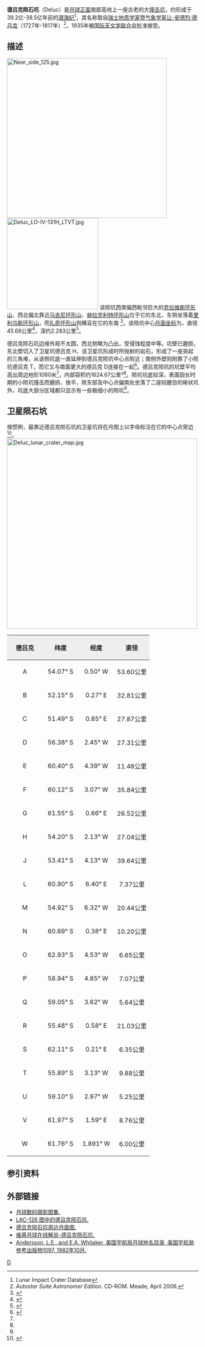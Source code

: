 {{lunar crater data|
 image=Deluc crater 4119 h1.jpg|
 caption=[[月球轨道器4号|月球轨道器4号]]拍摄的图像|
 latitude=55.02|
 N_or_S=S|
 longitude=2.98|
 E_or_W=W|
 diameter=45.69公里|
 depth=2.283公里|
 colong=4|
 eponym=[[让-安德烈·德吕克|让-安德烈·德吕克]]}}
'''德吕克陨石坑'''（Deluc）是[[月球正面|月球正面]]南部高地上一座古老的大[[撞击坑|撞击坑]]，约形成于39.2亿-38.5亿年前的[[酒海纪|酒海纪]]<ref name=LICD>Lunar Impact Crater Database</ref>，其名称取自[[瑞士|瑞士]][[地质学家|地质学家]]暨[[气象学家|气象学家]][[让-安德烈·德吕克|让-安德烈·德吕克]]（1727年-1817年）<ref name="a">''Autostar Suite Astronomer Edition''. CD-ROM. Meade, April 2006.</ref>，1935年被[[国际天文学联合会|国际天文学联合会]]批准接受。

==描述==
[[Image:Near_side_125.jpg|420px]]
[[Image:Deluc_LO-IV-131H_LTVT.jpg|240px]]
该陨坑西南偏西毗邻巨大的[[克拉维斯环形山|克拉维斯环形山]]、西北偏北靠近[[马吉尼环形山|马吉尼环形山]]、[[赫拉克利特环形山|赫拉克利特环形山]]位于它的东北、东侧坐落着[[里利乌斯环形山|里利乌斯环形山]]，而[[扎奇环形山|扎奇环形山]]则横亘在它的东南 <ref>{{Cite web |url=http://planetarynames.wr.usgs.gov/images/Lunar/lac_126_lo.pdf |title=Crater Deluc on LAC-126 map. |accessdate=2016-09-15 |archive-date=2013-02-20 |archive-url=https://web.archive.org/web/20130220221610/http://planetarynames.wr.usgs.gov/images/Lunar/lac_126_lo.pdf |dead-url=no }}</ref>。该陨坑中心[[月面坐标|月面坐标]]为{{Coord|55.02|S|2.98|E|globe:Moon|nogoogle=1|noosm=1}}，直径45.69公里<ref name="IAU">{{Cite web |url=http://planetarynames.wr.usgs.gov/Feature/1480 |title=Directory of the International Astronomical Union |accessdate=2016-09-15 |archive-date=2017-12-01 |archive-url=https://web.archive.org/web/20171201201438/https://planetarynames.wr.usgs.gov/Feature/1480 |dead-url=no }}</ref>，深约2.283公里<ref>{{Cite web |url=http://fisherka.csolutionshosting.net/astronote/plan/craterdepth/html/CraterDepthFeatureNameWestfall.html |title=John E. Westfall's Atlas of the Lunar Terminator, Cambridge Univ. Press (2000) |accessdate=2016-09-15 |archive-date=2014-12-18 |archive-url=https://archive.today/20141218234310/http://fisherka.csolutionshosting.net/astronote/plan/craterdepth/html/CraterDepthFeatureNameWestfall.html |dead-url=yes }}</ref>。

德吕克陨石坑边缘外观不太圆，西北侧略为凸出，受侵蚀程度中等。坑壁已磨损，东北壁切入了卫星坑德吕克 H，该卫星坑形成时所抛射的岩石，形成了一座突起的三角堆，从该侧坑底一直延伸到德吕克陨坑中心点附近；南侧外壁则附靠了小陨坑德吕克 T，而它又与南面更大的德吕克 D连接在一起<ref name="b">{{cite book 
 | first=Antonín | last=Rükl | authorlink=Antonín Rükl
 | date=1990 | title=Atlas of the Moon
 | publisher=Kalmbach Books
 | isbn=0-913135-17-8 }}</ref>。德吕克陨坑的坑壁平均高出周边地形1080米<ref name="LICD"/>，内部容积约1624.67公里³<ref name="LICD"/>。陨坑坑底较深，表面因长时期的小陨坑撞击而磨损、挫平，除东部及中心点偏南处坐落了二座较醒目的碗状坑外，坑底大部分区域都只显示有一些极细小的陨坑<ref name="b"/>。

==卫星陨石坑==
按惯例，最靠近德吕克陨石坑的卫星坑将在月图上以字母标注在它的中心点旁边<ref>{{cite book 
 | author=Bussey, B. 
 | author-link=Ben Bussey 
 | author2=Spudis, P. 
 | author2-link=Paul Spudis 
 | date=2004 | title=The Clementine Atlas of the Moon
 | publisher=Cambridge University Press | location=New York
 | isbn=0-521-81528-2 }}</ref>。
[[Image:Deluc_lunar_crater_map.jpg|500px]]

{| class="wikitable"
!width="25%" style="background:#eeeeee;" |德吕克 
!width="25%" style="background:#eeeeee;" |纬度
!width="25%" style="background:#eeeeee;" |经度 
!width="25%" style="background:#eeeeee;" |直径
|-
|align="center"|A
|align="center"|54.07° S
|align="center"|0.50° W
|align="center"|53.60公里
|-
|align="center"|B
|align="center"|52.15° S
|align="center"|0.27° E
|align="center"|32.81公里
|-
|align="center"|C
|align="center"|51.49° S
|align="center"|0.85° E
|align="center"|27.87公里
|-
|align="center"|D
|align="center"|56.38° S
|align="center"|2.45° W
|align="center"|27.31公里
|-
|align="center"|E
|align="center"|60.40° S
|align="center"|4.39° W
|align="center"|11.48公里
|-
|align="center"|F
|align="center"|60.12° S
|align="center"|3.07° W
|align="center"|35.84公里
|-
|align="center"|G
|align="center"|61.55° S
|align="center"|0.66° E
|align="center"|26.52公里
|-
|align="center"|H
|align="center"|54.20° S
|align="center"|2.13° W
|align="center"|27.04公里
|-
|align="center"|J
|align="center"|53.41° S
|align="center"|4.13° W
|align="center"|39.64公里
|-
|align="center"|L
|align="center"|60.90° S
|align="center"|6.40° E
|align="center"|7.37公里
|-
|align="center"|M
|align="center"|54.92° S
|align="center"|6.32° W
|align="center"|20.44公里
|-
|align="center"|N
|align="center"|60.69° S
|align="center"|0.38° E
|align="center"|10.20公里
|-
|align="center"|O
|align="center"|62.93° S
|align="center"|4.53° W
|align="center"|6.65公里
|-
|align="center"|P
|align="center"|58.94° S
|align="center"|4.85° W
|align="center"|7.07公里
|-
|align="center"|Q
|align="center"|59.05° S
|align="center"|3.62° W
|align="center"|5.64公里
|-
|align="center"|R
|align="center"|55.48° S
|align="center"|0.58° E
|align="center"|21.03公里
|-
|align="center"|S
|align="center"|62.11° S
|align="center"|0.21° E
|align="center"|6.35公里
|-
|align="center"|T
|align="center"|55.89° S
|align="center"|3.13° W
|align="center"|9.88公里
|-
|align="center"|U
|align="center"|59.10° S
|align="center"|2.97° W
|align="center"|5.25公里
|-
|align="center"|V
|align="center"|61.97° S
|align="center"|1.59° E
|align="center"|8.76公里
|-
|align="center"|W
|align="center"|61.76° S
|align="center"|1.891° W
|align="center"|6.00公里
|}{{clear}}
==参引资料==
{{Reflist}}
==外部链接==
* [http://www.lpi.usra.edu/resources/lunar_orbiter/bin/srch_nam.shtml?Deluc%7C0 月球数码摄影图集.] {{Wayback|url=http://www.lpi.usra.edu/resources/lunar_orbiter/bin/srch_nam.shtml?Deluc%7C0 |date=20160304090801 }}
* [http://www.lpi.usra.edu/resources/mapcatalog/LAC/lac126/ LAC-126 图中的德吕克陨石坑.] {{Wayback|url=http://www.lpi.usra.edu/resources/mapcatalog/LAC/lac126/ |date=20160527190026 }}
* [http://www.lpi.usra.edu/resources/mapcatalog/usgs/I706/ 德吕克陨石坑周边月面图.] {{Wayback|url=http://www.lpi.usra.edu/resources/mapcatalog/usgs/I706/ |date=20160304090516 }}
* [http://the-moon.wikispaces.com/Deluc 维基月球在线解说-德吕克陨石坑.] {{Webarchive|url=https://archive.is/20130210040005/http://the-moon.wikispaces.com/Deluc |date=2013-02-10 }}
* [http://planet4589.org/astro/lunar/RP-1097.pdf Andersson, L.E., and E.A. Whitaker, 美国宇航局月球地名目录, 美国宇航局参考出版物1097, 1982年10月.] {{Wayback|url=http://planet4589.org/astro/lunar/RP-1097.pdf |date=20141006125838 }}

[[Category:月球环形山|D]]
{{月球環形山 (C-F)}}